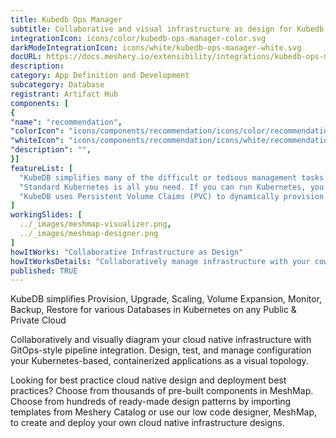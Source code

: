 ```yaml
---
title: Kubedb Ops Manager
subtitle: Collaborative and visual infrastructure as design for Kubedb Ops Manager
integrationIcon: icons/color/kubedb-ops-manager-color.svg
darkModeIntegrationIcon: icons/white/kubedb-ops-manager-white.svg
docURL: https://docs.meshery.io/extensibility/integrations/kubedb-ops-manager
description: 
category: App Definition and Development
subcategory: Database
registrant: Artifact Hub
components: [
{
"name": "recommendation",
"colorIcon": "icons/components/recommendation/icons/color/recommendation-color.svg",
"whiteIcon": "icons/components/recommendation/icons/white/recommendation-white.svg",
"description": "",
}]
featureList: [
  "KubeDB simplifies many of the difficult or tedious management tasks of running a production grade databases on private and public clouds. Maintain one stack for all your stateless and stateful applications and simplify the operational complexity.",
  "Standard Kubernetes is all you need. If you can run Kubernetes, you can provision and manage databases using KubeDB. Use standard Kubernetes CLI and API to provision and manage databases.",
  "KubeDB uses Persistent Volume Claims (PVC) to dynamically provision disks for database instances. Using appropriately defined StorageClasses, KubeDB provisioned database instances are designed to scale from small development workloads up to performance-intensive workloads on private and public cloud environments."
]
workingSlides: [
  ../_images/meshmap-visualizer.png,
  ../_images/meshmap-designer.png
]
howItWorks: "Collaborative Infrastructure as Design"
howItWorksDetails: "Collaboratively manage infrastructure with your coworkers synchronously sharing the same designs."
published: TRUE
---
```


<p>
  KubeDB simplifies Provision, Upgrade, Scaling, Volume Expansion, Monitor, Backup, Restore for
  various Databases in Kubernetes on any Public & Private Cloud
</p>
<p>
  Collaboratively and visually diagram your cloud native infrastructure with GitOps-style pipeline
  integration. Design, test, and manage configuration your Kubernetes-based, containerized
  applications as a visual topology.
</p>
<p>
  Looking for best practice cloud native design and deployment best practices? Choose from thousands
  of pre-built components in MeshMap. Choose from hundreds of ready-made design patterns by
  importing templates from Meshery Catalog or use our low code designer, MeshMap, to create and
  deploy your own cloud native infrastructure designs.
</p>
